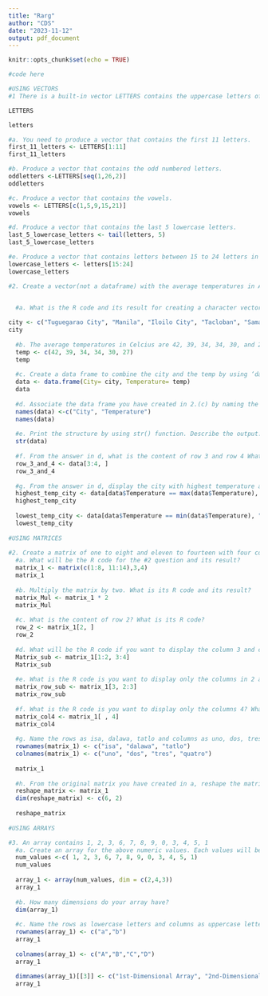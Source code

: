 ```yaml
---
title: "Rarg"
author: "CDS"
date: "2023-11-12"
output: pdf_document
---
```


```r
knitr::opts_chunk$set(echo = TRUE)
```

```r
#code here

#USING VECTORS
#1 There is a built-in vector LETTERS contains the uppercase letters of the alphabet and letters which contains the lowercase letters of the alphabet.

LETTERS

letters

#a. You need to produce a vector that contains the first 11 letters.
first_11_letters <- LETTERS[1:11]
first_11_letters

#b. Produce a vector that contains the odd numbered letters.
oddletters <-LETTERS[seq(1,26,2)]
oddletters

#c. Produce a vector that contains the vowels.
vowels <- LETTERS[c(1,5,9,15,21)]
vowels

#d. Produce a vector that contains the last 5 lowercase letters.
last_5_lowercase_letters <- tail(letters, 5)
last_5_lowercase_letters

#e. Produce a vector that contains letters between 15 to 24 letters in lowercase.
lowercase_letters <- letters[15:24]
lowercase_letters

#2. Create a vector(not a dataframe) with the average temperatures in April for Tuguegarao City, Manila, Iloilo City, Tacloban, Samal Island, and Davao City. The average temperatures in Celcius are 42, 39, 34, 34, 30, and 27 degrees.

  
  #a. What is the R code and its result for creating a character vector for the city/town of Tuguegarao City, Manila, Iloilo City, Tacloban,Samal Island, and Davao City? Name the object as city. The names should follow the same order as in the instruction.

city <- c("Tuguegarao City", "Manila", "Iloilo City", "Tacloban", "Samal Island", "Davao City")
city
  
  #b. The average temperatures in Celcius are 42, 39, 34, 34, 30, and 27 degrees. Name the object as temp. Write the R code and its output. Numbers should also follow what is in the instruction.
  temp <- c(42, 39, 34, 34, 30, 27)
  temp
  
  #c. Create a data frame to combine the city and the temp by using ‘data.frame(). What the R code and its result?
  data <- data.frame(City= city, Temperature= temp)
  data
  
  #d. Associate the data frame you have created in 2.(c) by naming the columns using the names() function. Change the column names by using names() function as City and Temperature. What is the R code and its result?
  names(data) <-c("City", "Temperature")
  names(data)
  
  #e. Print the structure by using str() function. Describe the output.
  str(data)
  
  #f. From the answer in d, what is the content of row 3 and row 4 What is its R code and its output.
  row_3_and_4 <- data[3:4, ]
  row_3_and_4
  
  #g. From the answer in d, display the city with highest temperature and the city with the lowest temperature. What is its R code and its output?
  highest_temp_city <- data[data$Temperature == max(data$Temperature), "City" ]
  highest_temp_city
  
  lowest_temp_city <- data[data$Temperature == min(data$Temperature), "City"]
  lowest_temp_city
  
#USING MATRICES
  
#2. Create a matrix of one to eight and eleven to fourteen with four columns and three rows.
  #a. What will be the R code for the #2 question and its result?
  matrix_1 <- matrix(c(1:8, 11:14),3,4)
  matrix_1
  
  #b. Multiply the matrix by two. What is its R code and its result?
  matrix_Mul <- matrix_1 * 2
  matrix_Mul
  
  #c. What is the content of row 2? What is its R code?
  row_2 <- matrix_1[2, ]
  row_2
  
  #d. What will be the R code if you want to display the column 3 and column 4 in row 1 and row 2? What is its output?
  Matrix_sub <- matrix_1[1:2, 3:4]
  Matrix_sub
  
  #e. What is the R code is you want to display only the columns in 2 and 3, row 3? What is its output?
  matrix_row_sub <- matrix_1[3, 2:3]
  matrix_row_sub
  
  #f. What is the R code is you want to display only the columns 4? What is its output?
  matrix_col4 <- matrix_1[ , 4]
  matrix_col4
  
  #g. Name the rows as isa, dalawa, tatlo and columns as uno, dos, tres, quatro for the matrix that was created in b.‘. What is its R code and corresponding output?
  rownames(matrix_1) <- c("isa", "dalawa", "tatlo")
  colnames(matrix_1) <- c("uno", "dos", "tres", "quatro")
  
  matrix_1
  
  #h. From the original matrix you have created in a, reshape the matrix by assigning a new dimension with dim(). New dimensions should have 2 columns and 6 rows. What will be the R code and its output?
  reshape_matrix <- matrix_1
  dim(reshape_matrix) <- c(6, 2)
  
  reshape_matrix
  
#USING ARRAYS

#3. An array contains 1, 2, 3, 6, 7, 8, 9, 0, 3, 4, 5, 1
  #a. Create an array for the above numeric values. Each values will be repeated twice What will be the R code if you are to create a three-dimensional array with 4 columns and 2 rows. What will be its output?
  num_values <-c( 1, 2, 3, 6, 7, 8, 9, 0, 3, 4, 5, 1)
  num_values
  
  array_1 <- array(num_values, dim = c(2,4,3))
  array_1
  
  #b. How many dimensions do your array have?
  dim(array_1)
  
  #c. Name the rows as lowercase letters and columns as uppercase letters starting from the A. The array names should be “1st-Dimensional Array”, “2nd-Dimensional Array”, and “3rd-Dimensional Array”. What will be the R codes and its output?
  rownames(array_1) <- c("a","b")
  array_1
  
  colnames(array_1) <- c("A","B","C","D")
  array_1
  
  dimnames(array_1)[[3]] <- c("1st-Dimensional Array", "2nd-Dimensional Array", "3rd-Dimensional Array")
  array_1

```
